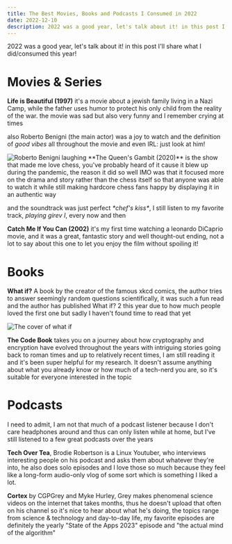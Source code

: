 ```yaml
---
title: The Best Movies, Books and Podcasts I Consumed in 2022
date: 2022-12-10
description: 2022 was a good year, let's talk about it! in this post I'll share what I did/consumed this year!
---
```


2022 was a good year, let's talk about it! in this post I'll share what I did/consumed this year!
# Movies & Series

**Life is Beautiful (1997)** it's a movie about a jewish family living in a Nazi Camp, while the father uses humor to protect his only child from the reality of the war. the movie was sad but also very funny and I remember crying at times

also Roberto Benigni (the main actor) was a joy to watch and the definition of _good vibes_ all throughout the movie and even IRL: just look at him!

<Img src="/benigni-1.webp" alt="Roberto Benigni laughing" caption="Roberto during his oscar acceptance speech"/>
**The Queen's Gambit (2020)** is the show that made me love chess, you've probably heard of it cause it blew up during the pandemic, the reason it did so well IMO was that it focused more on the drama and story rather than the chess itself so that anyone was able to watch it while still making hardcore chess fans happy by displaying it in an authentic way

and the soundtrack was just perfect _\*chef's kiss\*_, I still listen to my favorite track, _playing girev I_, every now and then

**Catch Me If You Can (2002)** it's my first time watching a leonardo DiCaprio movie, and it was a great, fantastic story and well thought-out ending, not a lot to say about this one to let you enjoy the film without spoiling it!

# Books

**What if?** A book by the creator of the famous xkcd comics, the author tries to answer seemingly random questions scientifically, it was such a fun read and the author has published What if? 2 this year due to how much people loved the first one but sadly I haven't found time to read that yet

<Img src="/whatif.webp" alt="The cover of what if"/>

**The Code Book** takes you on a journey about how cryptography and encryption have evolved throughout the years with intriguing stories going back to roman times and up to relatively recent times, I am still reading it and it's been super helpful for my research. It doesn't assume anything about what you already know or how much of a tech-nerd you are, so it's suitable for everyone interested in the topic

# Podcasts
I need to admit, I am not that much of a podcast listener because I don't care headphones around and thus can only listen while at home, but I've still listened to a few great podcasts over the years

**Tech Over Tea**, Brodie Robertson is a Linux Youtuber, who interviews interesting people on his podcast and asks them about whatever they're into, he also does solo episodes and I love those so much because they feel like a long-form audio-only vlog of some sort which is something I liked a lot. 

**Cortex** by CGPGrey and Myke Hurley, Grey makes phenomenal science videos on the internet that takes months, thus he doesn't upload that often on his channel so it's nice to hear about what he's doing, the topics range from science & technology and day-to-day life, my favorite episodes are definitely the yearly "State of the Apps 2023" episode and "the actual mind of the algorithm"


